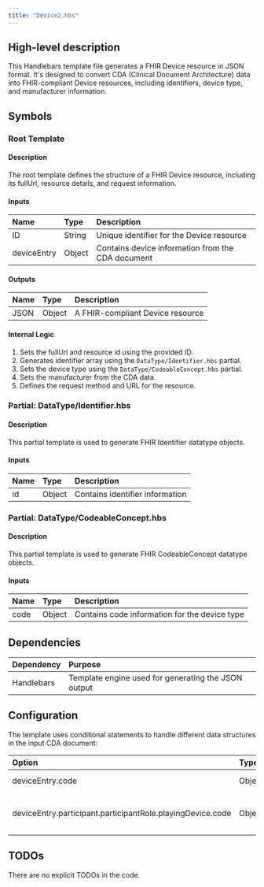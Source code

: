 ```yaml
---
title: "Device2.hbs"
---
```


## High-level description
This Handlebars template file generates a FHIR Device resource in JSON format. It's designed to convert CDA (Clinical Document Architecture) data into FHIR-compliant Device resources, including identifiers, device type, and manufacturer information.

## Symbols

### Root Template
#### Description
The root template defines the structure of a FHIR Device resource, including its fullUrl, resource details, and request information.

#### Inputs
| Name | Type | Description |
|:-----|:-----|:------------|
| ID | String | Unique identifier for the Device resource |
| deviceEntry | Object | Contains device information from the CDA document |

#### Outputs
| Name | Type | Description |
|:-----|:-----|:------------|
| JSON | Object | A FHIR-compliant Device resource |

#### Internal Logic
1. Sets the fullUrl and resource id using the provided ID.
2. Generates identifier array using the `DataType/Identifier.hbs` partial.
3. Sets the device type using the `DataType/CodeableConcept.hbs` partial.
4. Sets the manufacturer from the CDA data.
5. Defines the request method and URL for the resource.

### Partial: DataType/Identifier.hbs
#### Description
This partial template is used to generate FHIR Identifier datatype objects.

#### Inputs
| Name | Type | Description |
|:-----|:-----|:------------|
| id | Object | Contains identifier information |

### Partial: DataType/CodeableConcept.hbs
#### Description
This partial template is used to generate FHIR CodeableConcept datatype objects.

#### Inputs
| Name | Type | Description |
|:-----|:-----|:------------|
| code | Object | Contains code information for the device type |

## Dependencies
| Dependency | Purpose |
|:-----------|:--------|
| Handlebars | Template engine used for generating the JSON output |

## Configuration
The template uses conditional statements to handle different data structures in the input CDA document:

| Option | Type | Default | Description |
|:-------|:-----|:--------|:------------|
| deviceEntry.code | Object | N/A | If present, used for device type |
| deviceEntry.participant.participantRole.playingDevice.code | Object | N/A | Used for device type if deviceEntry.code is not present |

## TODOs
There are no explicit TODOs in the code.